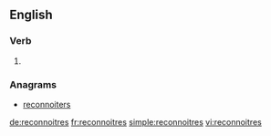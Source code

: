 ==English==

===Verb===
{{head|en|verb form}}

# {{en-third-person singular of|reconnoitre}}

===Anagrams===
* [[reconnoiters#English|reconnoiters]]

[[de:reconnoitres]]
[[fr:reconnoitres]]
[[simple:reconnoitres]]
[[vi:reconnoitres]]
